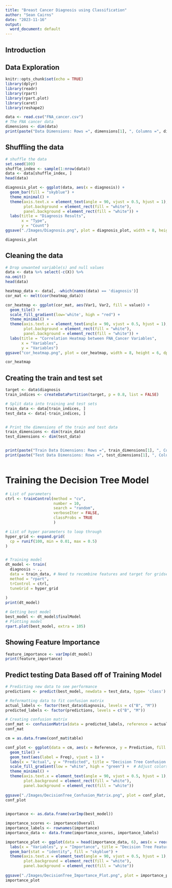 ```yaml
---
title: "Breast Cancer Diagnosis using Classification"
author: "Sean Cairns"
date: "2023-11-16"
output:
  word_document: default
---
```



## Introduction 


## Data Exploration


```r
knitr::opts_chunk$set(echo = TRUE)
library(dplyr)
library(readr)
library(rpart)
library(rpart.plot)
library(caret)
library(reshape2)
```


```r
data <- read.csv("FNA_cancer.csv")
# The FNA cancer data
dimensions <- dim(data)
print(paste("Data Dimensions: Rows =", dimensions[1], ", Columns =", dimensions[2]))
```

## Shuffling the data

```r

# shuffle the data
set.seed(100)
shuffle_index <- sample(1:nrow(data))
data <- data[shuffle_index, ]
head(data)
```
```r

diagnosis_plot <- ggplot(data, aes(x = diagnosis)) +
  geom_bar(fill = "skyblue") +
  theme_minimal() +
  theme(axis.text.x = element_text(angle = 90, vjust = 0.5, hjust = 1),
        plot.background = element_rect(fill = "white"),
        panel.background = element_rect(fill = "white")) +
  labs(title = "Diagnosis Results",
       x = "Type",
       y = "Count")
ggsave("./Images/Diagnosis.png", plot = diagnosis_plot, width = 8, height = 6, dpi = 300)

diagnosis_plot

```

## Cleaning the data
```r
# Drop unwanted variable(s) and null values
data <- data %>% select(-c(X)) %>%
na.omit()
head(data)
```
```r

heatmap_data <- data[, -which(names(data) == 'diagnosis')]
cor_mat <- melt(cor(heatmap_data))

cor_heatmap <- ggplot(cor_mat, aes(Var1, Var2, fill = value)) +
  geom_tile() + 
  scale_fill_gradient(low='white', high = "red") + 
  theme_minimal() +
  theme(axis.text.x = element_text(angle = 90, vjust = 0.5, hjust = 1),
        plot.background = element_rect(fill = "white"),
        panel.background = element_rect(fill = "white")) + 
  labs(title = "Correlation Heatmap between FNA_Cancer Variables",
       x = "Variables",
       y = "Variables")
ggsave("cor_heatmap.png", plot = cor_heatmap, width = 8, height = 6, dpi = 300)

cor_heatmap
```


## Creating the train and test set
```r

target <- data$diagnosis
train_indices <- createDataPartition(target, p = 0.8, list = FALSE)

# Split data into training and test sets
train_data <- data[train_indices, ]
test_data <- data[-train_indices, ]


# Print the dimensions of the train and test data
train_dimensions <- dim(train_data)
test_dimensions <- dim(test_data)


print(paste("Train Data Dimensions: Rows =", train_dimensions[1], ", Columns =", train_dimensions[2]))
print(paste("Test Data Dimensions: Rows =", test_dimensions[1], ", Columns =", test_dimensions[2]))



```


# Training the Decision Tree Model 
```r
# List of parameters
ctrl <- trainControl(method = "cv", 
                     number = 10, 
                     search = "random", 
                     verboseIter = FALSE, 
                     classProbs = TRUE
                     )

# List of hyper parameters to loop through
hyper_grid <- expand.grid(
  cp = runif(100, min = 0.01, max = 0.5)
)


# Training model
dt_model <- train(
  diagnosis ~ .,
  data = train_data, # Need to recombine features and target for gridsearch
  method = "rpart",
  trControl = ctrl,
  tuneGrid = hyper_grid
  
)
print(dt_model)

```

```r
# Getting best model
best_model <- dt_model$finalModel
# Plotting model
rpart.plot(best_model, extra = 105)
```
## Showing Feature Importance
```r
feature_importance <- varImp(dt_model)
print(feature_importance)
```

## Predict testing Data Based off of Training Model
```r
# Predicting new data to see performance
predictions <- predict(best_model, newdata = test_data, type= 'class')

# Reformatting data to fit confusion matrix
actual_labels <- factor(test_data$diagnosis, levels = c("B", "M"))
predicted_labels <- factor(predictions, levels = c("B", "M"))

# Creating confusion matrix
conf_mat <- confusionMatrix(data = predicted_labels, reference = actual_labels)
conf_mat
```

```r
cm = as.data.frame(conf_mat$table)

conf_plot <- ggplot(data = cm, aes(x = Reference, y = Prediction, fill = Freq)) +
  geom_tile() +
  geom_text(aes(label = Freq), vjust = 1) +
  labs(x = "Actual", y = "Predicted", title = "Decision Tree Confusion Matrix") +
  scale_fill_gradient(low = "white", high = "green") +  # Adjust colors as needed
  theme_minimal() +
  theme(axis.text.x = element_text(angle = 90, vjust = 0.5, hjust = 1),
        plot.background = element_rect(fill = "white"),
        panel.background = element_rect(fill = "white"))
  
ggsave("./Images/DecisionTree_Confusion_Matrix.png", plot = conf_plot, width = 8, height = 6, dpi = 300)
conf_plot
  
```

```r
importance <- as.data.frame(varImp(best_model))

importance_scores <- importance$Overall
importance_labels <- rownames(importance)
importance_data <- data.frame(importance_scores, importance_labels)

importance_plot <- ggplot(data = head(importance_data, 6), aes(x = reorder(importance_labels, -importance_scores), y = importance_scores)) + 
  labs(x = "Variables", y = "Importance", title = "Decision Tree Feature Importance Scores") +
  geom_bar(stat = "identity", fill = "skyblue") +
  theme(axis.text.x = element_text(angle = 90, vjust = 0.5, hjust = 1),
        plot.background = element_rect(fill = "white"),
        panel.background = element_rect(fill = "white"))
  
ggsave("./Images/DecisionTree_Importance_Plot.png", plot = importance_plot, width = 8, height = 6, dpi = 300)
importance_plot
  
```
